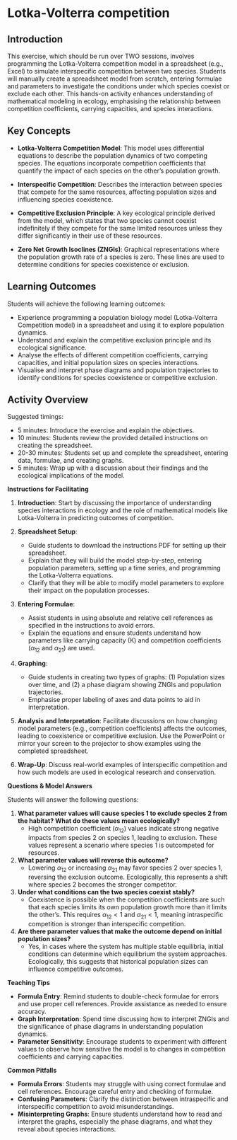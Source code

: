 # Lotka-Volterra competition

## Introduction

This exercise, which should be run over TWO sessions, involves programming the Lotka-Volterra competition model in a spreadsheet (e.g., Excel) to simulate interspecific competition between two species. Students will manually create a spreadsheet model from scratch, entering formulae and parameters to investigate the conditions under which species coexist or exclude each other. This hands-on activity enhances understanding of mathematical modeling in ecology, emphasising the relationship between competition coefficients, carrying capacities, and species interactions.

## Key Concepts

- **Lotka-Volterra Competition Model**: This model uses differential equations to describe the population dynamics of two competing species. The equations incorporate competition coefficients that quantify the impact of each species on the other's population growth.

- **Interspecific Competition**: Describes the interaction between species that compete for the same resources, affecting population sizes and influencing species coexistence.

- **Competitive Exclusion Principle**: A key ecological principle derived from the model, which states that two species cannot coexist indefinitely if they compete for the same limited resources unless they differ significantly in their use of these resources.

- **Zero Net Growth Isoclines (ZNGIs)**: Graphical representations where the population growth rate of a species is zero. These lines are used to determine conditions for species coexistence or exclusion.

## Learning Outcomes

Students will achieve the following learning outcomes:

- Experience programming a population biology model (Lotka-Volterra Competition model) in a spreadsheet and using it to explore population dynamics.
- Understand and explain the competitive exclusion principle and its ecological significance.
- Analyse the effects of different competition coefficients, carrying capacities, and initial population sizes on species interactions.
- Visualise and interpret phase diagrams and population trajectories to identify conditions for species coexistence or competitive exclusion.

## Activity Overview

Suggested timings:

- 5 minutes: Introduce the exercise and explain the objectives.
- 10 minutes: Students review the provided detailed instructions on creating the spreadsheet.
- 20-30 minutes: Students set up and complete the spreadsheet, entering data, formulae, and creating graphs.
- 5 minutes: Wrap up with a discussion about their findings and the ecological implications of the model.

**Instructions for Facilitating**

1. **Introduction**: Start by discussing the importance of understanding species interactions in ecology and the role of mathematical models like Lotka-Volterra in predicting outcomes of competition.

2. **Spreadsheet Setup**:
   - Guide students to download the instructions PDF for setting up their spreadsheet.
   - Explain that they will build the model step-by-step, entering population parameters, setting up a time series, and programming the Lotka-Volterra equations.
   - Clarify that they will be able to modify model parameters to explore their impact on the population processes.

3. **Entering Formulae**: 
   - Assist students in using absolute and relative cell references as specified in the instructions to avoid errors.
   - Explain the equations and ensure students understand how parameters like carrying capacity (K) and competition coefficients ($\alpha_{12}$ and $\alpha_{21}$) are used.

4. **Graphing**:
   - Guide students in creating two types of graphs: (1) Population sizes over time, and (2) a phase diagram showing ZNGIs and population trajectories.
   - Emphasise proper labeling of axes and data points to aid in interpretation.

5. **Analysis and Interpretation**: Facilitate discussions on how changing model parameters (e.g., competition coefficients) affects the outcomes, leading to coexistence or competitive exclusion. Use the PowerPoint or mirror your screen to the projector to show examples using the completed spreadsheet.

6. **Wrap-Up**: Discuss real-world examples of interspecific competition and how such models are used in ecological research and conservation.

**Questions & Model Answers**

Students will answer the following questions:

1. **What parameter values will cause species 1 to exclude species 2 from the habitat? What do these values mean ecologically?**
   - High competition coefficient ($\alpha_{12}$) values indicate strong negative impacts from species 2 on species 1, leading to exclusion. These values represent a scenario where species 1 is outcompeted for resources.

2. **What parameter values will reverse this outcome?**
   - Lowering $\alpha_{12}$ or increasing $\alpha_{21}$ may favor species 2 over species 1, reversing the exclusion outcome. Ecologically, this represents a shift where species 2 becomes the stronger competitor.

3. **Under what conditions can the two species coexist stably?**
   - Coexistence is possible when the competition coefficients are such that each species limits its own population growth more than it limits the other's. This requires $\alpha_{12} < 1$ and $\alpha_{21} < 1$, meaning intraspecific competition is stronger than interspecific competition.

4. **Are there parameter values that make the outcome depend on initial population sizes?**
   - Yes, in cases where the system has multiple stable equilibria, initial conditions can determine which equilibrium the system approaches. Ecologically, this suggests that historical population sizes can influence competitive outcomes.

**Teaching Tips**

- **Formula Entry**: Remind students to double-check formulae for errors and use proper cell references. Provide assistance as needed to ensure accuracy.
- **Graph Interpretation**: Spend time discussing how to interpret ZNGIs and the significance of phase diagrams in understanding population dynamics.
- **Parameter Sensitivity**: Encourage students to experiment with different values to observe how sensitive the model is to changes in competition coefficients and carrying capacities.

**Common Pitfalls**

- **Formula Errors**: Students may struggle with using correct formulae and cell references. Encourage careful entry and checking of formulae.
- **Confusing Parameters**: Clarify the distinction between intraspecific and interspecific competition to avoid misunderstandings.
- **Misinterpreting Graphs**: Ensure students understand how to read and interpret the graphs, especially the phase diagrams, and what they reveal about species interactions.

